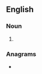 ==English==

===Noun===
{{head|en|noun plural form}}

# {{plural of|telecentre|lang=en}}

===Anagrams===
* {{anagrams|en|a=ceeeelnrstt|telecenters}}